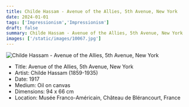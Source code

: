 ```yaml
---
title: Childe Hassam - Avenue of the Allies, 5th Avenue, New York 
date: 2024-01-01
tags: ['Impressionism','Impressionism']
draft: false
summary: Childe Hassam - Avenue of the Allies, 5th Avenue, New York 
images: ['/static/images/10067.jpg']
---
```


![Childe Hassam - Avenue of the Allies, 5th Avenue, New York ](/static/images/10067.jpg)

* Title: Avenue of the Allies, 5th Avenue, New York 
* Artist: Childe Hassam (1859-1935)
* Date: 1917
* Medium: Oil on canvas
* Dimensions: 94 x 66 cm
* Location: Musée Franco-Américain, Château de Blérancourt, France



